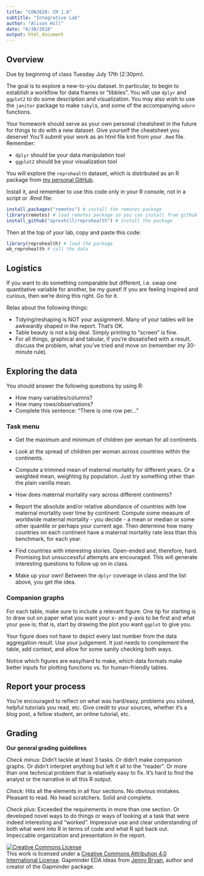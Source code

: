 ```yaml
---
title: "CONJ620: CM 1.6"
subtitle: "Integrative Lab"
author: "Alison Hill"
date: "6/30/2018"
output: html_document
---
```

## Overview

Due by beginning of class Tuesday July 17th (2:30pm).

The goal is to explore a new-to-you dataset. In particular, to begin to establish a workflow for data frames or “tibbles”. You will use `dplyr` and `ggplot2` to do some description and visualization. You may also wish to use the `janitor` package to make `tabyl`s, and some of the accompanying `adorn` functions.

Your homework should serve as your own personal cheatsheet in the future for things to do with a new dataset. Give yourself the cheatsheet you deserve! You'll submit your work as an html file knit from your `.Rmd` file. Remember:

- `dplyr` should be your data manipulation tool
- `ggplot2` should be your visualization tool

You will explore the `reprohealth` dataset, which is distributed as an R package from [my personal GitHub](https://cran.r-project.org/web/packages/gapminder/index.html). 

Install it, and remember to use this code only in your R console, not in a script or .Rmd file:

``` r
install.packages("remotes") # install the remotes package
library(remotes) # load remotes package so you can install from github
install_github("apreshill/reprohealth") # install the package
```

Then at the top of your lab, copy and paste this code:

``` r
library(reprohealth) # load the package
wb_reprohealth # call the data
```

## Logistics

If you want to do something comparable but different, i.e. swap one quantitative variable for another, be my guest! If you are feeling inspired and curious, then we’re doing this right. Go for it.

Relax about the following things:

- Tidying/reshaping is NOT your assignment. Many of your tables will be awkwardly shaped in the report. That’s OK.
- Table beauty is not a big deal. Simply printing to “screen” is fine. 
- For all things, graphical and tabular, if you’re dissatisfied with a result, discuss the problem, what you’ve tried and move on (remember my 30-minute rule).

## Exploring the data

You should answer the following questions by using R:

* How many variables/columns?
* How many rows/observations?
* Complete this sentence: "There is one row per..."


### Task menu

* Get the maximum and minimum of children per woman for all continents.

* Look at the spread of children per woman across countries within the continents.

* Compute a trimmed mean of maternal mortality for different years. Or a weighted mean, weighting by population. Just try something other than the plain vanilla mean.

* How does maternal mortality vary across different continents?

* Report the absolute and/or relative abundance of countries with low maternal mortality over time by continent: Compute some measure of worldwide maternal mortality - you decide - a mean or median or some other quantile or perhaps your current age. Then determine how many countries on each continent have a maternal mortality rate less than this benchmark, for each year.

* Find countries with interesting stories. Open-ended and, therefore, hard. Promising but unsuccessful attempts are encouraged. This will generate interesting questions to follow up on in class.

* Make up your own! Between the `dplyr` coverage in class and the list above, you get the idea.

### Companion graphs

For each table, make sure to include a relevant figure. One tip for starting is to draw out on paper what you want your x- and y-axis to be first and what your `geom` is; that is, start by drawing the plot you want `ggplot` to give you. 

Your figure does not have to depict every last number from the data aggregation result. Use your judgement. It just needs to complement the table, add context, and allow for some sanity checking both ways.

Notice which figures are easy/hard to make, which data formats make better inputs for plotting functions vs. for human-friendly tables.


## Report your process

You’re encouraged to reflect on what was hard/easy, problems you solved, helpful tutorials you read, etc. Give credit to your sources, whether it’s a blog post, a fellow student, an online tutorial, etc.

## Grading

__Our general grading guidelines__

_Check minus:_ Didn't tackle at least 3 tasks. Or didn't make companion graphs. Or didn't interpret anything but left it all to the "reader". Or more than one technical problem that is relatively easy to fix. It's hard to find the analyst or the narrative in all this R output.

_Check:_ Hits all the elements in all four sections. No obvious mistakes. Pleasant to read. No head scratchers. Solid and complete.

_Check plus:_ Exceeded the requirements in more than one section. Or developed novel ways to do things or ways of looking at a task that were indeed interesting and "worked". Impressive use and clear understanding of both what went into R in terms of code and what R spit back out. Impeccable organization and presentation in the report.

<div class="jumbotron">
  <a rel="license" href="http://creativecommons.org/licenses/by/4.0/"><img alt="Creative Commons License" style="border-width:0" src="https://i.creativecommons.org/l/by/4.0/88x31.png" /></a><br />This work is licensed under a <a rel="license" href="http://creativecommons.org/licenses/by/4.0/">Creative Commons Attribution 4.0 International License</a>. Gapminder EDA ideas from [Jenny Bryan](https://cran.r-project.org/web/packages/gapminder/index.html), author and creator of the Gapminder package.  
</div>